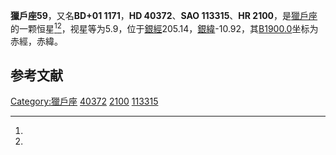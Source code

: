 {{Starbox begin
| name = 獵戶座59
}}
{{Starbox observe
| epoch = [[J2000.0|J2000.0]]
| constell = [[獵戶座|獵戶座]]<ref name=SIMBAD>{{cite web
 | url=http://simbad.u-strasbg.fr/simbad/sim-id?Ident=HR+2100
 | title=Pulsating variable Star
 | publisher=Centre de Données astronomiques de Strasbourg
 | work=SIMBAD
 | accessdate=2012-07-13
 | archive-date=2016-03-16
 | archive-url=https://web.archive.org/web/20160316193951/http://simbad.u-strasbg.fr/simbad/sim-id?Ident=HR+2100
 | dead-url=no
 }}</ref><ref name=DATA>{{cite web
 | url=http://vizier.u-strasbg.fr/viz-bin/VizieR-5?-out.add=.&-source=5050&-corr=PK=HR&-out.max=9999&HR=2100
 | title=VizieR Detailed Page
 | accessdate=2012-07-13
 | archive-date=2016-03-05
 | archive-url=https://web.archive.org/web/20160305230552/http://vizier.u-strasbg.fr/viz-bin/VizieR-5?-out.add=.&-source=5050&-corr=PK=HR&-out.max=9999&HR=2100
 | dead-url=no
 }}</ref>
| 星官 = 
| ra = {{RA|5|58|24.4}}<ref name=SIMBAD /><ref name=DATA />
| dec = {{DEC|+1|50|13}}<ref name=SIMBAD /><ref name=DATA />
| appmag_v = 5.9<ref name=SIMBAD /><ref name=DATA />
}}
{{Starbox character
| class = A5mDel Del<ref name=SIMBAD /><ref name=DATA />
| b-v = 0.21<ref name=SIMBAD /><ref name=DATA />
| u-b = 0.17<ref name=SIMBAD /><ref name=DATA />
| r-i = <ref name=SIMBAD /><ref name=DATA />
| variable = 
}}
{{Starbox astrometry
| radial_v = 0.17
| prop_mo_ra = 45
| parallax = 
| p_error = 
}}
{{Starbox catalog
| names =BD+01 1171，[[SAO星表|SAO]] 113315，[[HD星表|HD]] 40372，[[HR星表|HR]] 2100}}
{{Starbox reference |Simbad=HR+2100}}
{{Starbox end}}

'''獵戶座59'''，又名'''BD+01 1171'''，'''HD 40372'''、'''SAO 113315'''、'''HR 2100'''，是[[獵戶座|獵戶座]]的一颗恒星<ref name=SIMBAD /><ref name=DATA />，视星等为5.9，位于[[銀道座標系|銀經]]205.14，[[銀道座標系|銀緯]]-10.92，其[[B1900.0|B1900.0]]坐标为赤經{{RA|5|53|12.7}}，赤緯{{DEC|+1|-10.92|38}}。

== 参考文献 ==
{{reflist}}

{{star-stub}}

{{獵戶座恒星}}
{{星官|参宿|7|39}}
[[Category:獵戶座|Category:獵戶座]]
[[Category:HD和HDE天體|40372]]
[[Category:HR天體|2100]]
[[Category:SAO天體|113315]]